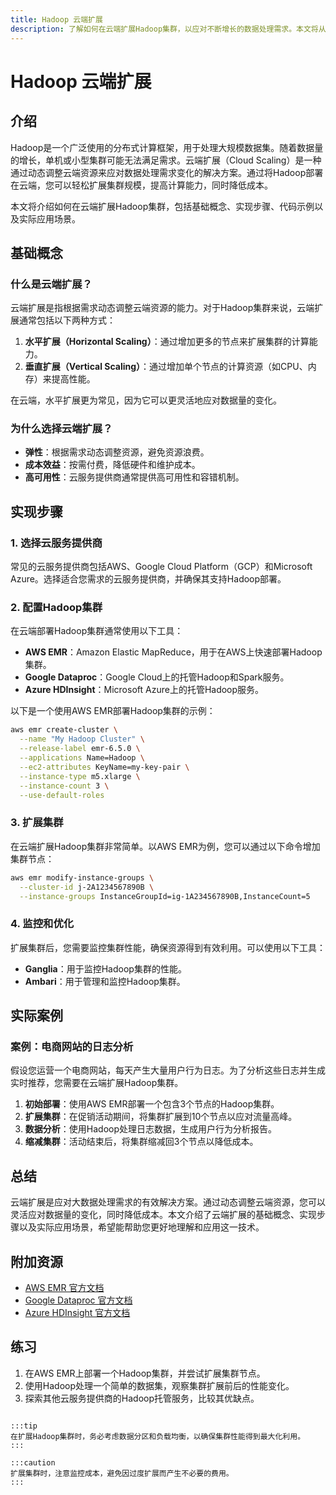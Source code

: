 ```yaml
---
title: Hadoop 云端扩展
description: 了解如何在云端扩展Hadoop集群，以应对不断增长的数据处理需求。本文将从基础概念入手，逐步讲解云端扩展的实现方法，并提供实际案例和代码示例。
---
```


# Hadoop 云端扩展

## 介绍

Hadoop是一个广泛使用的分布式计算框架，用于处理大规模数据集。随着数据量的增长，单机或小型集群可能无法满足需求。云端扩展（Cloud Scaling）是一种通过动态调整云端资源来应对数据处理需求变化的解决方案。通过将Hadoop部署在云端，您可以轻松扩展集群规模，提高计算能力，同时降低成本。

本文将介绍如何在云端扩展Hadoop集群，包括基础概念、实现步骤、代码示例以及实际应用场景。

## 基础概念

### 什么是云端扩展？

云端扩展是指根据需求动态调整云端资源的能力。对于Hadoop集群来说，云端扩展通常包括以下两种方式：

1. **水平扩展（Horizontal Scaling）**：通过增加更多的节点来扩展集群的计算能力。
2. **垂直扩展（Vertical Scaling）**：通过增加单个节点的计算资源（如CPU、内存）来提高性能。

在云端，水平扩展更为常见，因为它可以更灵活地应对数据量的变化。

### 为什么选择云端扩展？

- **弹性**：根据需求动态调整资源，避免资源浪费。
- **成本效益**：按需付费，降低硬件和维护成本。
- **高可用性**：云服务提供商通常提供高可用性和容错机制。

## 实现步骤

### 1. 选择云服务提供商

常见的云服务提供商包括AWS、Google Cloud Platform（GCP）和Microsoft Azure。选择适合您需求的云服务提供商，并确保其支持Hadoop部署。

### 2. 配置Hadoop集群

在云端部署Hadoop集群通常使用以下工具：

- **AWS EMR**：Amazon Elastic MapReduce，用于在AWS上快速部署Hadoop集群。
- **Google Dataproc**：Google Cloud上的托管Hadoop和Spark服务。
- **Azure HDInsight**：Microsoft Azure上的托管Hadoop服务。

以下是一个使用AWS EMR部署Hadoop集群的示例：

```bash
aws emr create-cluster \
  --name "My Hadoop Cluster" \
  --release-label emr-6.5.0 \
  --applications Name=Hadoop \
  --ec2-attributes KeyName=my-key-pair \
  --instance-type m5.xlarge \
  --instance-count 3 \
  --use-default-roles
```

### 3. 扩展集群

在云端扩展Hadoop集群非常简单。以AWS EMR为例，您可以通过以下命令增加集群节点：

```bash
aws emr modify-instance-groups \
  --cluster-id j-2A1234567890B \
  --instance-groups InstanceGroupId=ig-1A234567890B,InstanceCount=5
```

### 4. 监控和优化

扩展集群后，您需要监控集群性能，确保资源得到有效利用。可以使用以下工具：

- **Ganglia**：用于监控Hadoop集群的性能。
- **Ambari**：用于管理和监控Hadoop集群。

## 实际案例

### 案例：电商网站的日志分析

假设您运营一个电商网站，每天产生大量用户行为日志。为了分析这些日志并生成实时推荐，您需要在云端扩展Hadoop集群。

1. **初始部署**：使用AWS EMR部署一个包含3个节点的Hadoop集群。
2. **扩展集群**：在促销活动期间，将集群扩展到10个节点以应对流量高峰。
3. **数据分析**：使用Hadoop处理日志数据，生成用户行为分析报告。
4. **缩减集群**：活动结束后，将集群缩减回3个节点以降低成本。

## 总结

云端扩展是应对大数据处理需求的有效解决方案。通过动态调整云端资源，您可以灵活应对数据量的变化，同时降低成本。本文介绍了云端扩展的基础概念、实现步骤以及实际应用场景，希望能帮助您更好地理解和应用这一技术。

## 附加资源

- [AWS EMR 官方文档](https://aws.amazon.com/emr/)
- [Google Dataproc 官方文档](https://cloud.google.com/dataproc)
- [Azure HDInsight 官方文档](https://azure.microsoft.com/en-us/services/hdinsight/)

## 练习

1. 在AWS EMR上部署一个Hadoop集群，并尝试扩展集群节点。
2. 使用Hadoop处理一个简单的数据集，观察集群扩展前后的性能变化。
3. 探索其他云服务提供商的Hadoop托管服务，比较其优缺点。
```

:::tip
在扩展Hadoop集群时，务必考虑数据分区和负载均衡，以确保集群性能得到最大化利用。
:::

:::caution
扩展集群时，注意监控成本，避免因过度扩展而产生不必要的费用。
:::